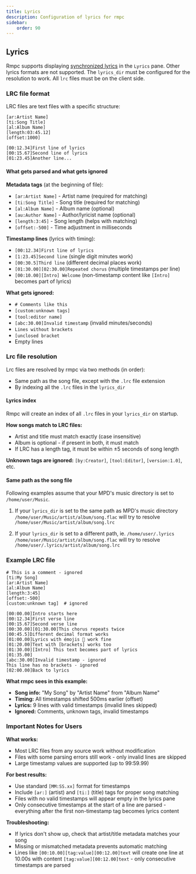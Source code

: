 ```yaml
---
title: Lyrics
description: Configuration of lyrics for rmpc
sidebar:
    order: 90
---
```


## Lyrics

Rmpc supports displaying [synchronized lyrics](<https://en.wikipedia.org/wiki/LRC_(file_format)>) in the `Lyrics` pane.
Other lyrics formats are not supported. The `lyrics_dir` must be configured for the resolution to work. All `lrc` files
must be on the client side.

### LRC file format

LRC files are text files with a specific structure:

```
[ar:Artist Name]
[ti:Song Title]
[al:Album Name]
[length:03:45.12]
[offset:1000]

[00:12.34]First line of lyrics
[00:15.67]Second line of lyrics
[01:23.45]Another line...
```

#### What gets parsed and what gets ignored

**Metadata tags** (at the beginning of file):

- `[ar:Artist Name]` - Artist name (required for matching)
- `[ti:Song Title]` - Song title (required for matching)
- `[al:Album Name]` - Album name (optional)
- `[au:Author Name]` - Author/lyricist name (optional)
- `[length:3:45]` - Song length (helps with matching)
- `[offset:-500]` - Time adjustment in milliseconds

**Timestamp lines** (lyrics with timing):

- `[00:12.34]First line of lyrics`
- `[1:23.45]Second line` (single digit minutes work)
- `[00:30.5]Third line` (different decimal places work)
- `[01:30.00][02:30.00]Repeated chorus` (multiple timestamps per line)
- `[00:10.00][Intro] Welcome` (non-timestamp content like `[Intro]` becomes part of lyrics)

**What gets ignored:**

- `# Comments like this`
- `[custom:unknown tags]`
- `[tool:editor name]`
- `[abc:30.00]Invalid timestamp` (invalid minutes/seconds)
- `Lines without brackets`
- `[unclosed bracket`
- Empty lines

### Lrc file resolution

Lrc files are resolved by rmpc via two methods (in order):

- Same path as the song file, except with the `.lrc` file extension
- By indexing all the `.lrc` files in the `lyrics_dir`

#### Lyrics index

Rmpc will create an index of all `.lrc` files in your `lyrics_dir` on startup.

**How songs match to LRC files:**

- Artist and title must match exactly (case insensitive)
- Album is optional - if present in both, it must match
- If LRC has a length tag, it must be within ±5 seconds of song length

**Unknown tags are ignored:** `[by:Creator]`, `[tool:Editor]`, `[version:1.0]`, etc.

#### Same path as the song file

Following examples assume that your MPD's music directory is set to `/home/user/Music`.

1. If your `lyrics_dir` is set to the same path as MPD's music directory
   `/home/user/Music/artist/album/song.flac` will try to resolve `/home/user/Music/artist/album/song.lrc`

2. If your `lyrics_dir` is set to a different path, ie. `/home/user/.lyrics`
   `/home/user/Music/artist/album/song.flac` will try to resolve `/home/user/.lyrics/artist/album/song.lrc`

### Example LRC file

```
# This is a comment - ignored
[ti:My Song]
[ar:Artist Name]
[al:Album Name]
[length:3:45]
[offset:-500]
[custom:unknown tag]  # ignored

[00:00.00]Intro starts here
[00:12.34]First verse line
[00:15.67]Second verse line
[00:30.00][01:30.00]This chorus repeats twice
[00:45.5]Different decimal format works
[01:00.00]Lyrics with émojis 🎵 work fine
[01:20.00]Text with [brackets] works too
[01:30.00][Intro] This text becomes part of lyrics
[01:35.00]
[abc:30.00]Invalid timestamp - ignored
This line has no brackets - ignored
[02:00.00]Back to lyrics
```

**What rmpc sees in this example:**

- **Song info:** "My Song" by "Artist Name" from "Album Name"
- **Timing:** All timestamps shifted 500ms earlier (offset)
- **Lyrics:** 9 lines with valid timestamps (invalid lines skipped)
- **Ignored:** Comments, unknown tags, invalid timestamps

### Important Notes for Users

**What works:**

- Most LRC files from any source work without modification
- Files with some parsing errors still work - only invalid lines are skipped
- Large timestamp values are supported (up to 99:59.99)

**For best results:**

- Use standard `[MM:SS.xx]` format for timestamps
- Include `[ar:]` (artist) and `[ti:]` (title) tags for proper song matching
- Files with no valid timestamps will appear empty in the lyrics pane
- Only consecutive timestamps at the start of a line are parsed - everything after the first non-timestamp tag becomes lyrics content

**Troubleshooting:**

- If lyrics don't show up, check that artist/title metadata matches your song
- Missing or mismatched metadata prevents automatic matching
- Lines like `[00:10.00][tag:value][00:12.00]text` will create one line at 10.00s with content `[tag:value][00:12.00]text` - only consecutive timestamps are parsed
